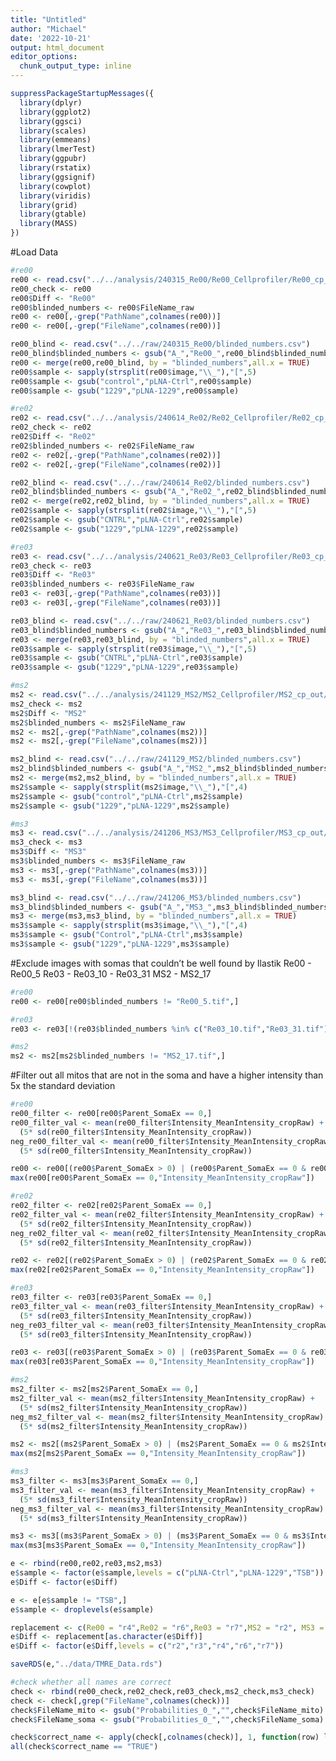 ```yaml
---
title: "Untitled"
author: "Michael"
date: '2022-10-21'
output: html_document
editor_options: 
  chunk_output_type: inline
---
```




```r
suppressPackageStartupMessages({
  library(dplyr)
  library(ggplot2)
  library(ggsci)
  library(scales)
  library(emmeans)
  library(lmerTest)
  library(ggpubr)
  library(rstatix)
  library(ggsignif)
  library(cowplot)
  library(viridis)
  library(grid)
  library(gtable)
  library(MASS)
})
```


#Load Data

```r
#re00
re00 <- read.csv("../../analysis/240315_Re00/Re00_Cellprofiler/Re00_cp_out/250807_Re00_240315mito.csv") 
re00_check <- re00
re00$Diff <- "Re00"
re00$blinded_numbers <- re00$FileName_raw
re00 <- re00[,-grep("PathName",colnames(re00))]
re00 <- re00[,-grep("FileName",colnames(re00))]

re00_blind <- read.csv("../../raw/240315_Re00/blinded_numbers.csv")
re00_blind$blinded_numbers <- gsub("A_","Re00_",re00_blind$blinded_numbers)
re00 <- merge(re00,re00_blind, by = "blinded_numbers",all.x = TRUE)
re00$sample <- sapply(strsplit(re00$image,"\\_"),"[",5)
re00$sample <- gsub("control","pLNA-Ctrl",re00$sample)
re00$sample <- gsub("1229","pLNA-1229",re00$sample)
```

```r
#re02
re02 <- read.csv("../../analysis/240614_Re02/Re02_Cellprofiler/Re02_cp_out/250807_Re02_240614mito.csv") 
re02_check <- re02
re02$Diff <- "Re02"
re02$blinded_numbers <- re02$FileName_raw
re02 <- re02[,-grep("PathName",colnames(re02))]
re02 <- re02[,-grep("FileName",colnames(re02))]

re02_blind <- read.csv("../../raw/240614_Re02/blinded_numbers.csv")
re02_blind$blinded_numbers <- gsub("A_","Re02_",re02_blind$blinded_numbers)
re02 <- merge(re02,re02_blind, by = "blinded_numbers",all.x = TRUE)
re02$sample <- sapply(strsplit(re02$image,"\\_"),"[",5)
re02$sample <- gsub("CNTRL","pLNA-Ctrl",re02$sample)
re02$sample <- gsub("1229","pLNA-1229",re02$sample)
```


```r
#re03
re03 <- read.csv("../../analysis/240621_Re03/Re03_Cellprofiler/Re03_cp_out/250807_Re03_240621mito.csv") 
re03_check <- re03
re03$Diff <- "Re03"
re03$blinded_numbers <- re03$FileName_raw
re03 <- re03[,-grep("PathName",colnames(re03))]
re03 <- re03[,-grep("FileName",colnames(re03))]

re03_blind <- read.csv("../../raw/240621_Re03/blinded_numbers.csv")
re03_blind$blinded_numbers <- gsub("A_","Re03_",re03_blind$blinded_numbers)
re03 <- merge(re03,re03_blind, by = "blinded_numbers",all.x = TRUE)
re03$sample <- sapply(strsplit(re03$image,"\\_"),"[",5)
re03$sample <- gsub("CNTRL","pLNA-Ctrl",re03$sample)
re03$sample <- gsub("1229","pLNA-1229",re03$sample)
```


```r
#ms2
ms2 <- read.csv("../../analysis/241129_MS2/MS2_Cellprofiler/MS2_cp_out/250807_MS2_241129mito.csv")
ms2_check <- ms2
ms2$Diff <- "MS2"
ms2$blinded_numbers <- ms2$FileName_raw
ms2 <- ms2[,-grep("PathName",colnames(ms2))]
ms2 <- ms2[,-grep("FileName",colnames(ms2))]

ms2_blind <- read.csv("../../raw/241129_MS2/blinded_numbers.csv")
ms2_blind$blinded_numbers <- gsub("A_","MS2_",ms2_blind$blinded_numbers)
ms2 <- merge(ms2,ms2_blind, by = "blinded_numbers",all.x = TRUE)
ms2$sample <- sapply(strsplit(ms2$image,"\\_"),"[",4)
ms2$sample <- gsub("control","pLNA-Ctrl",ms2$sample)
ms2$sample <- gsub("1229","pLNA-1229",ms2$sample)
```


```r
#ms3
ms3 <- read.csv("../../analysis/241206_MS3/MS3_Cellprofiler/MS3_cp_out/250807_MS3_241206mito.csv")
ms3_check <- ms3
ms3$Diff <- "MS3"
ms3$blinded_numbers <- ms3$FileName_raw
ms3 <- ms3[,-grep("PathName",colnames(ms3))]
ms3 <- ms3[,-grep("FileName",colnames(ms3))]

ms3_blind <- read.csv("../../raw/241206_MS3/blinded_numbers.csv")
ms3_blind$blinded_numbers <- gsub("A_","MS3_",ms3_blind$blinded_numbers)
ms3 <- merge(ms3,ms3_blind, by = "blinded_numbers",all.x = TRUE)
ms3$sample <- sapply(strsplit(ms3$image,"\\_"),"[",4)
ms3$sample <- gsub("Control","pLNA-Ctrl",ms3$sample)
ms3$sample <- gsub("1229","pLNA-1229",ms3$sample)
```

#Exclude images with somas that couldn't be well found by Ilastik
Re00 
-	Re00_5
Re03
-	Re03_10
-	Re03_31
MS2
-	MS2_17

```r
#re00
re00 <- re00[re00$blinded_numbers != "Re00_5.tif",]

#re03
re03 <- re03[!(re03$blinded_numbers %in% c("Re03_10.tif","Re03_31.tif")),]

#ms2
ms2 <- ms2[ms2$blinded_numbers != "MS2_17.tif",]
```

#Filter out all mitos that are not in the soma and have a higher intensity than 5x the standard deviation
```r
#re00
re00_filter <- re00[re00$Parent_SomaEx == 0,]
re00_filter_val <- mean(re00_filter$Intensity_MeanIntensity_cropRaw) + 
  (5* sd(re00_filter$Intensity_MeanIntensity_cropRaw))
neg_re00_filter_val <- mean(re00_filter$Intensity_MeanIntensity_cropRaw) - 
  (5* sd(re00_filter$Intensity_MeanIntensity_cropRaw))

re00 <- re00[(re00$Parent_SomaEx > 0) | (re00$Parent_SomaEx == 0 & re00$Intensity_MeanIntensity_cropRaw < re00_filter_val),]
max(re00[re00$Parent_SomaEx == 0,"Intensity_MeanIntensity_cropRaw"])

#re02
re02_filter <- re02[re02$Parent_SomaEx == 0,]
re02_filter_val <- mean(re02_filter$Intensity_MeanIntensity_cropRaw) + 
  (5* sd(re02_filter$Intensity_MeanIntensity_cropRaw))
neg_re02_filter_val <- mean(re02_filter$Intensity_MeanIntensity_cropRaw) - 
  (5* sd(re02_filter$Intensity_MeanIntensity_cropRaw))

re02 <- re02[(re02$Parent_SomaEx > 0) | (re02$Parent_SomaEx == 0 & re02$Intensity_MeanIntensity_cropRaw < re02_filter_val),]
max(re02[re02$Parent_SomaEx == 0,"Intensity_MeanIntensity_cropRaw"])

#re03
re03_filter <- re03[re03$Parent_SomaEx == 0,]
re03_filter_val <- mean(re03_filter$Intensity_MeanIntensity_cropRaw) + 
  (5* sd(re03_filter$Intensity_MeanIntensity_cropRaw))
neg_re03_filter_val <- mean(re03_filter$Intensity_MeanIntensity_cropRaw) - 
  (5* sd(re03_filter$Intensity_MeanIntensity_cropRaw))

re03 <- re03[(re03$Parent_SomaEx > 0) | (re03$Parent_SomaEx == 0 & re03$Intensity_MeanIntensity_cropRaw < re03_filter_val),]
max(re03[re03$Parent_SomaEx == 0,"Intensity_MeanIntensity_cropRaw"])

#ms2
ms2_filter <- ms2[ms2$Parent_SomaEx == 0,]
ms2_filter_val <- mean(ms2_filter$Intensity_MeanIntensity_cropRaw) + 
  (5* sd(ms2_filter$Intensity_MeanIntensity_cropRaw))
neg_ms2_filter_val <- mean(ms2_filter$Intensity_MeanIntensity_cropRaw) - 
  (5* sd(ms2_filter$Intensity_MeanIntensity_cropRaw))

ms2 <- ms2[(ms2$Parent_SomaEx > 0) | (ms2$Parent_SomaEx == 0 & ms2$Intensity_MeanIntensity_cropRaw < ms2_filter_val),]
max(ms2[ms2$Parent_SomaEx == 0,"Intensity_MeanIntensity_cropRaw"])

#ms3
ms3_filter <- ms3[ms3$Parent_SomaEx == 0,]
ms3_filter_val <- mean(ms3_filter$Intensity_MeanIntensity_cropRaw) + 
  (5* sd(ms3_filter$Intensity_MeanIntensity_cropRaw))
neg_ms3_filter_val <- mean(ms3_filter$Intensity_MeanIntensity_cropRaw) - 
  (5* sd(ms3_filter$Intensity_MeanIntensity_cropRaw))

ms3 <- ms3[(ms3$Parent_SomaEx > 0) | (ms3$Parent_SomaEx == 0 & ms3$Intensity_MeanIntensity_cropRaw < ms3_filter_val),]
max(ms3[ms3$Parent_SomaEx == 0,"Intensity_MeanIntensity_cropRaw"])
```


```r
e <- rbind(re00,re02,re03,ms2,ms3)
e$sample <- factor(e$sample,levels = c("pLNA-Ctrl","pLNA-1229","TSB"))
e$Diff <- factor(e$Diff)
```

```r
e <- e[e$sample != "TSB",]
e$sample <- droplevels(e$sample)
```


```r
replacement <- c(Re00 = "r4",Re02 = "r6",Re03 = "r7",MS2 = "r2", MS3 = "r3")
e$Diff <- replacement[as.character(e$Diff)]
e$Diff <- factor(e$Diff,levels = c("r2","r3","r4","r6","r7"))
```

```r
saveRDS(e,"../data/TMRE_Data.rds")
```








```r
#check whether all names are correct
check <- rbind(re00_check,re02_check,re03_check,ms2_check,ms3_check)
check <- check[,grep("FileName",colnames(check))]
check$FileName_mito <- gsub("Probabilities_0_","",check$FileName_mito)
check$FileName_soma <- gsub("Probabilities_0_","",check$FileName_soma)

check$correct_name <- apply(check[,colnames(check)], 1, function(row) length(unique(row)) == 1)
all(check$correct_name == "TRUE")
```










